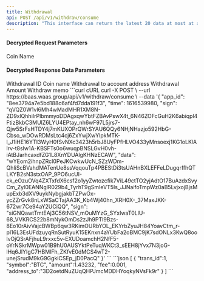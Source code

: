 ---
title: Withdrawal
api: POST /api/v1/withdraw/consume
description: "This interface can return the latest 20 data at most at a time."
---


#### Decrypted Request Parameters
<ParamField query="symbol" type="string" required>
    Coin Name
</ParamField>



#### Decrypted Response Data Parameters
<ResponseField type="object[ ]">
    <Expandable title="object">
        <ResponseField name="trans_id" type="string">Withdrawal ID</ResponseField>
        <ResponseField name="symbol" type="integer">Coin name</ResponseField>
        <ResponseField name="address_to" type="string">Withdrawal to account address</ResponseField>
        <ResponseField name="amount" type="decimal">Withdrawal Amount</ResponseField>
        <ResponseField name="memo" type="string">Withdraw memo</ResponseField>
    </Expandable>
</ResponseField>



<RequestExample>
  ```curl cURL
  curl -X POST \
  --url https://baas.waas.group/api/v1/withdraw/consume \
  --data '{
          "app_id": "8ee3794a7e5bd188c6af4fd7dda191f3",
          "time": 1616539980,
          "sign": "qVQZ0W1vl6Mh4wMadMHR1XM8N-ZD9xlQhhiIrPlbmmyoDDAgxqwYbtFZBAvPswX4t_6N46ZOFcGuH2K6abiqpl4FtizBkbC3MUlZ6LYU4EPtay_nh6wF97L5jrs7-Qjw5SrFsHTDY4j7mKUXOPrQWrSYAU6QQy6NHjNHazjo592HbG-Cbso_wDOwRDMsLtc4cj6ZxYwjXwYlpkMTK-l_J1iHE16YTI3WyH0fSvNXc3423h5rbJ8UyFPfHLVO433yMnsoexj1KG1oLKlAlrv-t8sIw1A-KBSFTs0o6wuqpBNSLGvH0vh-iAtBJarhcaxdfZG1L8XnYDUAlgKHNzECAW",
          "data": "wYEom2ihnpZRcI0PeJKCwkwUcN_SZzWDm-QhIiScBVahdMATenUe8ssVqqouTp4PBEStDi3tsUAHnBXLEFFeLDugqrffhQTLKYB2sN3stxOAP_9PO6ucUI-ck_eOzuOVq4ZXTxfdX6csf2o1yyZwtozcfik7ViL49ctTO2yjAdtO17BuAzdxSvyCm_ZyI0EANNglR029b4_TyrhT9gSmIeVT5Is_JJNaifoTmpWz0aB5LvjxojBjsMupExb3dXV9uykNybgjakbTZPwOx-ycZZrGvk8nLxWSaCTajAA3K_Kb4Wj40hn_XRH0X-_37MaxJKK-672wr7Ce94aY2UCiQQ", "sign": "siGNQawtTmtEAj3C56tNSV_mOuMYzG_SYxIwaT0LlU-68_VVKRCS22b8mNykOmDs2zJh9PTl9Bzs-8Eo10rAivVajcBWBp6qw3RKimOURbYOL_EKYrbZyuJH84YoavCtm_r-pI16L3EsUFdzuyqRnSutRyuK15EKnxn4aYUbFa2oBMC9jK7sdONLx3KwQ8oolvOjQSrAFjhuL9rxxc5v-EXUDoamchH2NfF5-oYrNSkrMWpw01B9hU0AUSYktPeTuqWKCt3_sEEH8jYvx7N3joG-lHq6JlYIgC7HBMlFh_ZKfvE0dMCS4wT2-unejSrudM9kG9GgkiCSEp_jD0PacQ"
  }'
  ```
</RequestExample>


<ResponseExample>
```json
[
    {
        "trans_id":1,
        "symbol":"BTC",
        "amount":1.43232,
        "fee":0.001,
        "address_to":"3D2oetdNuZUqQHPJmcMDDHYoqkyNVsFk9r"
    }
]
```
</ResponseExample>